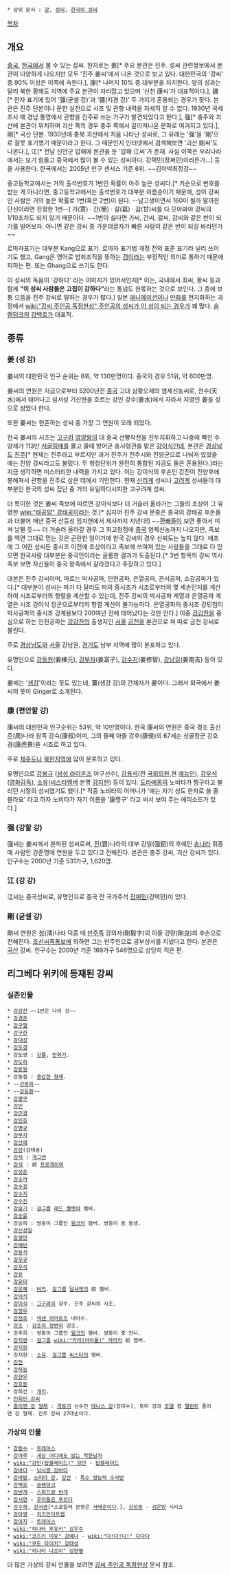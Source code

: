  * 상위 문서 : [[강]], [[성씨]], [[한국의 성씨]]

[[목차]]

== 개요 ==
[[중국]], [[한국]]에서 볼 수 있는 성씨. 한자로는 姜[* 주요 본관은 진주. 성씨 관련정보에서 본관이 다양하게 나오지만 모두 '진주 姜씨'에서 나온 것으로 보고 있다. 대한민국의 '강씨' 중 90% 이상은 이쪽에 속한다.], 康[* 나머지 10% 중 대부분을 차지한다. 앞의 성과는 달리 북한 황해도 지역에 주요 본관이 자리잡고 있으며 '신천 康씨'가 대표적이다.], 疆[* 한자 표기에 있어 '彊(굳셀 강)'과 '疆(지경 강)' 두 가지가 혼용되는 경우가 잦다. 본관은 진주 단본이나 문헌 실전으로 시조 및 관향 내력을 자세히 알 수 없다. 1930년 국세조사 때 경남 통영에서 관향을 진주로 쓰는 가구가 발견되었다고 한다.], 强[* 충주와 괴산에 본관이 위치하며 괴산 쪽의 경우 충주 쪽에서 갈라져나온 분파로 여겨지고 있다.], 剛[* 곡산 단본. 1930년에 충북 괴산에서 처음 나타난 성씨로, 그 유래는 '强'을 '剛'으로 잘못 표기했기 때문이라고 한다. 그 때문인지 인터넷에서 검색해보면 '괴산 剛씨'도 나온다.], 江[* 전남 신안군 압해에 본관을 둔 '압해 江씨'가 존재. 사실 이쪽은 우리나라에서는 보기 힘들고 중국에서 많이 볼 수 있는 성씨이다. 강택민(장쩌민)이라든가...] 등을 사용한다. 한국에서는 2005년 인구 센서스 기준 6위. ~~김이박최정강~~

중고등학교에서는 거의 출석번호가 1번인 확률이 아주 높은 성씨다.[* 키순으로 번호를 받는 게 아니라면, 중고등학교에서는 출석번호가 대부분 이름순이기 때문에, 성이 강씨인 사람은 거의 높은 확률로 1번(혹은 2번)이 된다. --남고생이면서 160이 될까 말까한 단신이라면 진정한 1번--] 가(賈) · 간(簡) · 갈(葛) · 감(甘)씨를 다 모아봐야 강씨의 1/10조차도 되지 않기 때문이다. ~~1번이 싫다면 가씨, 간씨, 갈씨, 감씨와 같은 반이 되기를 빌어보자. 아니면 같은 강씨 중 가운데글자가 빠른 사람이 같은 반이 되길 바라던가~~

로마자표기는 대부분 Kang으로 표기. 로마자 표기법 개정 전의 표준 표기라 널리 쓰이기도 했고, Gang은 영어로 범죄조직을 뜻하는 [[갱]]이라는 부정적인 의미로 통하기 때문에 피하는 편. 또는 Ghang으로 쓰기도 한다.

이 성씨의 독음이 '강하다' 라는 이미지가 있어서인지[* 이는, 국내에서 최씨, 황씨 등과 함께 '''"이 성씨 사람들은 고집이 강하다"'''라는 통념도 한몫하는 것으로 보인다. 그 중에 보통 으뜸을 진주 강씨로 말하는 경우가 많다.] 일본 [[애니메이션]]이나 [[만화]]를 현지화하는 과정에서 [[wiki:"강씨 주인공 독점현상" 주인공의 성씨가 이 성이 되는 경우]]가 꽤 많다. [[슬램덩크]]의 [[강백호]]가 대표적.

== 종류 ==
=== 姜 (성 강) ===
姜씨의 대한민국 인구 순위는 6위, 약 130만명이다. 중국의 경우 51위, 약 600만명.

姜씨의 연원은 지금으로부터 5200년전 [[중국]] 고대 삼황오제의 염제신농씨로, 천수(天水)에서 태어나고 섬서성 기산현을 흐르는 강인 강수(姜水)에서 자라서 지명인 姜을 성으로 삼았다 한다. 

또한 姜씨는 현존하는 성씨 중 가장 그 연원이 오래 되었다.

한국 姜씨의 시조는 [[고구려]] [[영양왕]]의 대 중국 선빵작전을 진두지휘하고 나중에 빡친 수양제가 113만 [[저글링]]떼를 몰고 올때 방어군 총사령관을 맡은 [[강이식]]인데, 본관은 [[경상남도]] [[진주]][* 현재는 진주라고 부르지만 과거 진주가 진주시와 진양군으로 나눠져 있었을 때는 진양 강씨라고도 불렀다. 두 행정단위가 완전히 통합된 지금도 둘은 혼용된다.]라는 지금 생각하면 미스터리한 내력을 가지고 있다. 이는 강이식의 후손인 강진이 진양후에 봉해져서 관향을 진주로 삼은 데에서 기인한다. 현재 [[신라]]계 성씨나 [[고려]]계 성씨들이 대부분인 한국의 성씨 집단 중 거의 유일하다시피한 고구려계 성씨.

더 특이한 것은 姜씨 족보에 따르면 강이식보다 더 거슬러 올라가는 그들의 조상이 그 유명한 [[wiki:"태공망" 강태공]]이라는 것.[* 심지어 진주 강씨 문중은 중국의 강태공 후손들과 더불어 매년 중국 산둥성 임치현에서 제사까지 지낸다!] ~~[[환빠]]들이 보면 좋아서 미쳐 날뛸 듯~~ 더 거슬러 올라갈 경우 그 최고정점에 [[중국]] 염제신농까지 나오지만, 족보를 액면 그대로 믿는 것은 곤란한 일이기에 한국 강씨의 경우 신뢰도는 높지 않다. 애초에 그 어떤 성씨든 중시조 이전에 조상이라고 족보에 쓰여져 있는 사람들을 그대로 다 믿으면 한국사람 대부분은 중국인이라는 골룸한 결과가 도출된다.[* 3번 항목의 강씨 역시 족보 보면 자신들이 중국 왕족에서 갈라졌다고 주장하고 있다.]

대본은 진주 강씨이며, 파로는 박사공파, 인헌공파, 은열공파, 관서공파, 소감공파가 있다.[* 대부분이 성씨는 파가 다 달라도 파의 중시조가 시조로부터의 몇 세손인지를 계산하여 시조로부터의 항렬을 계산할 수 있는데, 진주 강씨의 박사공파 계열과 은열공파 계열은 시조 강이식 장군으로부터의 항렬 계산이 불가능하다. 은열공파의 중시조 강민첨이 박사공파의 중시조 강계용보다 200여년 전에 태어났다는 것만 안다.] 이중 [[강감찬]]을 중심으로 하는 인헌공파는 [[강감찬]]의 출생지인 [[서울]] [[금천]]을 본관으로 쳐 따로 금천 강씨로 불린다.

주로 [[경상남도]]와 [[서울]] 강남권, [[경기도]] 남부 지역에 많이 분포하고 있다.

유명인으로 [[강동원]](姜棟元), [[강부자]](姜富子), [[강수지]](姜修智), [[강남길]](姜南吉) 등이 있다.

姜에는 '[[생강]]'이라는 뜻도 있는데, 薑(생강 강)의 간체자가 姜이다. 그래서 외국에서 姜씨의 뜻이 Ginger로 소개된다.

=== 康 (편안할 강) ===
康씨의 대한민국 인구순위는 53위, 약 10만명이다. 한국 康씨의 연원은 중국 경조 출신 [[주]](周)나라 왕족 강숙(康叔)이며, 그의 둘째 아들 강후(康侯)의 67세손 성골장군 강호경(康虎景)을 시조로 하고 있다.

주로 [[제주도]]나 [[북한]]지역에 많이 분포하고 있다.

유명인으로 [[강봉규]] ([[삼성 라이온즈]] 야구선수), [[강용석]](전 [[국회의원]],현 [[예능인]]), [[강우석]]([[영화감독]]), [[소유]]([[씨스타]]멤버 본명 [[강지현]]) 등이 있다.
[[도라에몽]]의 노비타가 찡구라고 불리던 시절의 성씨였기도 했다.[* 작중 노비타의 어머니가 '얘는 자기 성도 한자로 쓸 줄 몰라요' 라고 하자 노비타가 자기 이름을 '康찡구' 라고 써서 보여 주는 에피소드가 있다.]

=== 强 (강할 강) ===
强씨는 姜씨에서 분파된 성씨로써, [[진]](晋)나라의 대부 강일(强釰)의 후예인 [[송]]나라 휘종 때 사람인 강준명에 연원을 두고 있다고 전해진다. 본관은 충주 강씨, 괴산 강씨가 있다. 인구수는 2000년 기준 531가구, 1,620명.

=== 江 (강 강) ===
江씨는 중국성씨로, 유명인으로 중국 전 국가주석 [[장쩌민]](강택민)이 있다.

=== 剛 (굳셀 강) ===
剛씨 연원은 [[청]](淸)나라 덕종 때 [[만주족]] 강의자(剛毅字)의 아들 강량(剛良)의 후손으로 전해진다. [[조선]]씨족통보에 의하면 그는 만주인으로 공부상서를 지냈다고 한다. 본관은 [[곡산]] 강씨. 인구수는 2000년 기준 169가구 546명으로 상당히 적은 편.

== 리그베다 위키에 등재된 강씨 ==
=== 실존인물 === 
 * [[강감찬]] ~~1번은 나의 것~~
 * [[강경준]]
 * [[강구열]]
 * [[강구한]] 
 * [[강대성]]
 * [[강도경]]
 * 강도영 : [[강풀]], [[만화가]].
 * [[강도하]]
 * [[강동원]]
 * 강동철 : [[용감한 형제]].
 * ~~[[강동희]]~~
 * ~~[[강등환]]~~
 * [[강명구]]
 * [[강민]]
 * [[강민경]]
 * [[강민호]]
 * [[강병규]]
 * [[강부자]]
 * [[강산에]]
 * [[강상]](강태공)
 * [[강석#s-1|강석]] : [[코미디언#s-1|개그맨]]
 * [[강석#s-2|강석]] : 前 [[프로게이머]]
 * [[강성훈]]
 * [[강소라]]
 * [[강수정]]
 * [[강수지]]
 * [[강수진]]
 * [[강슬기]] : [[걸그룹]] [[레드 벨벳]]의 멤버.
 * [[강승윤]]
 * 강승희 : 쌍둥이 그룹인 [[윙크]]의 멤버. 쌍둥이 중 동생.
 * [[강신성일]]
 * [[강영만]]
 * [[강예빈]]
 * [[강용석]]
 * [[강우규]]
 * [[강우석]]
 * [[강유]]
 * [[강유미]]
 * [[강은혜]] : [[비키]]. [[걸그룹]] [[달샤벳]]의 前 멤버.
 * [[강의석]]
 * [[강이식]] : [[고구려]]의 장수. 진주 강씨의 시조.
 * [[강정우#s-2|강정우]]
 * [[강정호]] : [[넥센 히어로즈]] 내야수. 
 * [[강조]] : [[강조의 정변]]의 강조.
 * 강주희 : 쌍둥이 그룹인 [[윙크]]의 멤버. 쌍둥이 중 언니.
 * [[강지영]] : [[걸그룹]] [[wiki:"카라(아이돌)" 카라]]의 前 멤버.
 * [[강지원]]
 * 강지현 : [[소유(씨스타)|소유]]. [[걸그룹]] [[씨스타]]의 멤버.
 * [[강진#s-3|강진]]
 * [[강하늘]]
 * [[강현우]]
 * [[강호동]]
 * 강희건 : [[개리]].
 * [[민회빈 강씨]]
 * [[줄리엔 강]] [[형제]] : [[격투기]] 선수인 [[데니스 강]](강대수), 토미 강과 [[모델]] 겸 [[탤런트]] 줄리엔 강 형제. 진주 강씨 27대손이다.

=== 가상의 인물 ===
 * [[강동수]] - [[트레이스(웹툰)|트레이스]]
 * [[강마루]] - [[세상 어디에도 없는 착한남자]]
 * [[wiki:"강민(탑블레이드)" 강민]] - [[탑블레이드]]
 * [[강바다]] - [[낚시왕 강바다]]
 * [[강바람]], [[소피아 강]], [[강산(특수 영능력 수사반)|강산]] - [[특수 영능력 수사반]]
 * [[강백호]] - [[슬램덩크]]
 * [[강번개]] - [[스피드왕 번개]]
 * [[강서연]] - [[우리들은 푸르다]]
 * [[강수혁]], [[강서겸]][*스포일러 본명은 [[서태준]]이다.], [[강성중]] - [[검은방]] 시리즈
 * [[강아영]] - [[치즈인더트랩]]
 * [[K4|강아지]] - [[트레이스(웹툰)|트레이스]]
 * [[wiki:"히나타 후유키" 강우주]]
 * [[wiki:"코즈키 미유" 강예나]] - [[wiki:"다!다!다!" 다다다]]
 * [[wiki:"쿠도 타이키" 강태성]]
 * [[wiki:"히나타 나츠미" 강한별]]

더 많은 가상의 강씨 인물을 보려면 [[강씨 주인공 독점현상]] 문서 참조.

